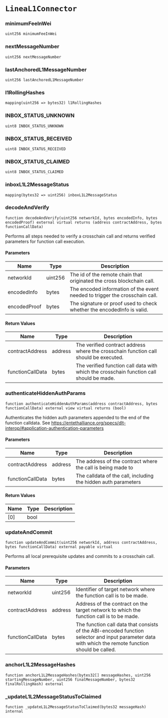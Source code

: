 # `LineaL1Connector`

### minimumFeeInWei

```solidity
uint256 minimumFeeInWei
```

### nextMessageNumber

```solidity
uint256 nextMessageNumber
```

### lastAnchoredL1MessageNumber

```solidity
uint256 lastAnchoredL1MessageNumber
```

### l1RollingHashes

```solidity
mapping(uint256 => bytes32) l1RollingHashes
```

### INBOX_STATUS_UNKNOWN

```solidity
uint8 INBOX_STATUS_UNKNOWN
```

### INBOX_STATUS_RECEIVED

```solidity
uint8 INBOX_STATUS_RECEIVED
```

### INBOX_STATUS_CLAIMED

```solidity
uint8 INBOX_STATUS_CLAIMED
```

### inboxL1L2MessageStatus

```solidity
mapping(bytes32 => uint256) inboxL1L2MessageStatus
```

### decodeAndVerify

```solidity
function decodeAndVerify(uint256 networkId, bytes encodedInfo, bytes encodedProof) external virtual returns (address contractAddress, bytes functionCallData)
```

Performs all steps needed to verify a crosschain call and returns verified parameters for function call execution.

#### Parameters

| Name | Type | Description |
| ---- | ---- | ----------- |
| networkId | uint256 | The id of the remote chain that originated the cross blockchain call. |
| encodedInfo | bytes | The encoded information of the event needed to trigger the crosschain call. |
| encodedProof | bytes | The signature or proof used to check whether the encodedInfo is valid. |

#### Return Values

| Name | Type | Description |
| ---- | ---- | ----------- |
| contractAddress | address | The verified contract address where the crosschain function call should be executed. |
| functionCallData | bytes | The verified function call data with which the crosschain function call should be made. |

### authenticateHiddenAuthParams

```solidity
function authenticateHiddenAuthParams(address contractAddress, bytes functionCallData) external view virtual returns (bool)
```

Authenticates the hidden auth parameters appended to the end of the function calldata.
See https://entethalliance.org/specs/dlt-interop/#application-authentication-parameters

#### Parameters

| Name | Type | Description |
| ---- | ---- | ----------- |
| contractAddress | address | The address of the contract where the call is being made to |
| functionCallData | bytes | The calldata of the call, including the hidden auth parameters |

#### Return Values

| Name | Type | Description |
| ---- | ---- | ----------- |
| [0] | bool |  |

### updateAndCommit

```solidity
function updateAndCommit(uint256 networkId, address contractAddress, bytes functionCallData) external payable virtual
```

Performs all local prerequisite updates and commits to a crosschain call.

#### Parameters

| Name | Type | Description |
| ---- | ---- | ----------- |
| networkId | uint256 | Identifier of target network where the function call is to be made. |
| contractAddress | address | Address of the contract on the target network to which the function call is to be made. |
| functionCallData | bytes | The function call data that consists of the ABI-encoded function selector and input parameter data with which the remote function should be called. |

### anchorL1L2MessageHashes

```solidity
function anchorL1L2MessageHashes(bytes32[] messageHashes, uint256 startingMessageNumber, uint256 finalMessageNumber, bytes32 finalRollingHash) external
```

### _updateL1L2MessageStatusToClaimed

```solidity
function _updateL1L2MessageStatusToClaimed(bytes32 messageHash) internal
```

